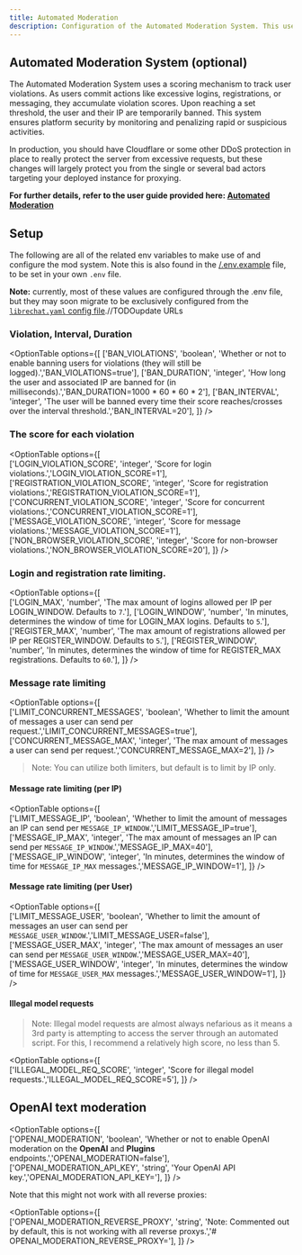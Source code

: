 ```yaml
---
title: Automated Moderation
description: Configuration of the Automated Moderation System. This uses a scoring mechanism to track user violations. As users commit actions like excessive logins, registrations, or messaging, they accumulate violation scores. Upon reaching a set threshold, the user and their IP are temporarily banned. This system ensures platform security by monitoring and penalizing rapid or suspicious activities.
---
```

## Automated Moderation System (optional)
The Automated Moderation System uses a scoring mechanism to track user violations. As users commit actions like excessive logins, registrations, or messaging, they accumulate violation scores. Upon reaching a set threshold, the user and their IP are temporarily banned. This system ensures platform security by monitoring and penalizing rapid or suspicious activities.

In production, you should have Cloudflare or some other DDoS protection in place to really protect the server from excessive requests, but these changes will largely protect you from the single or several bad actors targeting your deployed instance for proxying.

**For further details, refer to the user guide provided here: [Automated Moderation](/docs/user_guides/mod_system)**

## Setup

The following are all of the related env variables to make use of and configure the mod system. Note this is also found in the [/.env.example](https://github.com/danny-avila/LibreChat/blob/main/.env.example) file, to be set in your own `.env` file.

**Note:** currently, most of these values are configured through the .env file, but they may soon migrate to be exclusively configured from the [`librechat.yaml` config file](https://docs.librechat.ai/install/configuration/custom_config.html#ratelimits).//TODOupdate URLs

### Violation, Interval, Duration

<OptionTable
  options={[
    ['BAN_VIOLATIONS', 'boolean', 'Whether or not to enable banning users for violations (they will still be logged).','BAN_VIOLATIONS=true'],
    ['BAN_DURATION', 'integer', 'How long the user and associated IP are banned for (in milliseconds).','BAN_DURATION=1000 * 60 * 60 * 2'],
    ['BAN_INTERVAL', 'integer', 'The user will be banned every time their score reaches/crosses over the interval threshold.','BAN_INTERVAL=20'],
  ]}
/>

### The score for each violation

<OptionTable
  options={[    
    ['LOGIN_VIOLATION_SCORE', 'integer', 'Score for login violations.','LOGIN_VIOLATION_SCORE=1'],
    ['REGISTRATION_VIOLATION_SCORE', 'integer', 'Score for registration violations.','REGISTRATION_VIOLATION_SCORE=1'],
    ['CONCURRENT_VIOLATION_SCORE', 'integer', 'Score for concurrent violations.','CONCURRENT_VIOLATION_SCORE=1'],
    ['MESSAGE_VIOLATION_SCORE', 'integer', 'Score for message violations.','MESSAGE_VIOLATION_SCORE=1'],
    ['NON_BROWSER_VIOLATION_SCORE', 'integer', 'Score for non-browser violations.','NON_BROWSER_VIOLATION_SCORE=20'],
  ]}
/>

### Login and registration rate limiting.

<OptionTable
  options={[    
    ['LOGIN_MAX', 'number', 'The max amount of logins allowed per IP per LOGIN_WINDOW. Defaults to `7`.'],
    ['LOGIN_WINDOW', 'number', 'In minutes, determines the window of time for LOGIN_MAX logins. Defaults to `5`.'],
    ['REGISTER_MAX', 'number', 'The max amount of registrations allowed per IP per REGISTER_WINDOW. Defaults to `5`.'],
    ['REGISTER_WINDOW', 'number', 'In minutes, determines the window of time for REGISTER_MAX registrations. Defaults to `60`.'],
  ]}
/>

### Message rate limiting

<OptionTable
  options={[    
    ['LIMIT_CONCURRENT_MESSAGES', 'boolean', 'Whether to limit the amount of messages a user can send per request.','LIMIT_CONCURRENT_MESSAGES=true'],
    ['CONCURRENT_MESSAGE_MAX', 'integer', 'The max amount of messages a user can send per request.','CONCURRENT_MESSAGE_MAX=2'],
  ]}
/>

> Note: You can utilize both limiters, but default is to limit by IP only.

#### Message rate limiting (per IP)

<OptionTable
  options={[    
    ['LIMIT_MESSAGE_IP', 'boolean', 'Whether to limit the amount of messages an IP can send per `MESSAGE_IP_WINDOW`.','LIMIT_MESSAGE_IP=true'],
    ['MESSAGE_IP_MAX', 'integer', 'The max amount of messages an IP can send per `MESSAGE_IP_WINDOW`.','MESSAGE_IP_MAX=40'],
    ['MESSAGE_IP_WINDOW', 'integer', 'In minutes, determines the window of time for `MESSAGE_IP_MAX` messages.','MESSAGE_IP_WINDOW=1'],
  ]}
/>

#### Message rate limiting (per User)
<OptionTable
  options={[    
    ['LIMIT_MESSAGE_USER', 'boolean', 'Whether to limit the amount of messages an user can send per `MESSAGE_USER_WINDOW`.','LIMIT_MESSAGE_USER=false'],
    ['MESSAGE_USER_MAX', 'integer', 'The max amount of messages an user can send per `MESSAGE_USER_WINDOW`.','MESSAGE_USER_MAX=40'],
    ['MESSAGE_USER_WINDOW', 'integer', 'In minutes, determines the window of time for `MESSAGE_USER_MAX` messages.','MESSAGE_USER_WINDOW=1'],
  ]}
/>


#### Illegal model requests

> Note: Illegal model requests are almost always nefarious as it means a 3rd party is attempting to access the server through an automated script. For this, I recommend a relatively high score, no less than 5.

<OptionTable
  options={[    
    ['ILLEGAL_MODEL_REQ_SCORE', 'integer', 'Score for illegal model requests.','ILLEGAL_MODEL_REQ_SCORE=5'],
  ]}
/>

## OpenAI text moderation

<OptionTable
  options={[    
    ['OPENAI_MODERATION', 'boolean', 'Whether or not to enable OpenAI moderation on the **OpenAI** and **Plugins** endpoints.','OPENAI_MODERATION=false'],
    ['OPENAI_MODERATION_API_KEY', 'string', 'Your OpenAI API key.','OPENAI_MODERATION_API_KEY='],
  ]}
/>


Note that this might not work with all reverse proxies:

<OptionTable
  options={[    
    ['OPENAI_MODERATION_REVERSE_PROXY', 'string', 'Note: Commented out by default, this is not working with all reverse proxys.','# OPENAI_MODERATION_REVERSE_PROXY='],
  ]}
/>
